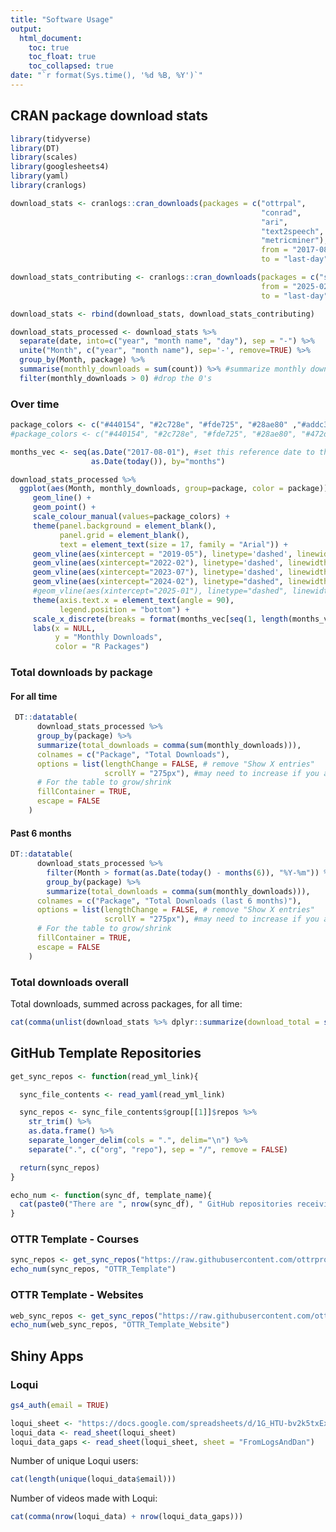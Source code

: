 ```yaml
---
title: "Software Usage"
output:
  html_document:
    toc: true
    toc_float: true
    toc_collapsed: true
date: "`r format(Sys.time(), '%d %B, %Y')`"
---
```


## CRAN package download stats

```r
library(tidyverse)
library(DT)
library(scales)
library(googlesheets4)
library(yaml)
library(cranlogs)
```

```r
download_stats <- cranlogs::cran_downloads(packages = c("ottrpal",
                                                        "conrad",
                                                        "ari",
                                                        "text2speech",
                                                        "metricminer"), #add more here within the parentheses
                                                        from = "2017-08-31", #first version of ari published on 2017-08-31
                                                        to = "last-day")
```

```r
download_stats_contributing <- cranlogs::cran_downloads(packages = c("spatialTIME"),
                                                        from = "2025-02-30", #date contribution was added to CRAN
                                                        to = "last-day")

download_stats <- rbind(download_stats, download_stats_contributing)
```

```r
download_stats_processed <- download_stats %>%
  separate(date, into=c("year", "month name", "day"), sep = "-") %>%
  unite("Month", c("year", "month name"), sep='-', remove=TRUE) %>%  
  group_by(Month, package) %>%
  summarise(monthly_downloads = sum(count)) %>% #summarize monthly downloads by package
  filter(monthly_downloads > 0) #drop the 0's
```

<!--
... plotting: Note that the color order is alphabetical

Alphabetically the packages are
- ari (color is `#440154`)
- conrad (color is `#2c728e`)
- metricminer (color is `#fde725`)
- ottrpal (color is `#28ae80`)
- spatialTime (when added, we'll use `#472d7b`)
- text2speech (color is `#addc30`)

Colors are viridis and have been grabbing options from here:
c("#fde725", "#addc30", "#5ec962", "#28ae80", "#21918c", "#2c728e", "#3b528b", "#472d7b", "#440154")
-->

### Over time

```r

package_colors <- c("#440154", "#2c728e", "#fde725", "#28ae80" ,"#addc30" )
#package_colors <- c("#440154", "#2c728e", "#fde725", "#28ae80", "#472d7b" ,"#addc30" ) #adds in spatialTime

months_vec <- seq(as.Date("2017-08-01"), #set this reference date to the first day of hte month to make this vector work (even though ari was added at the end of the month)
                  as.Date(today()), by="months")

download_stats_processed %>%
  ggplot(aes(Month, monthly_downloads, group=package, color = package)) +
     geom_line() +
     geom_point() +
     scale_colour_manual(values=package_colors) +
     theme(panel.background = element_blank(),
           panel.grid = element_blank(),
           text = element_text(size = 17, family = "Arial")) +
     geom_vline(aes(xintercept = "2019-05"), linetype='dashed', linewidth = 1.5, color = '#addc30') + #text2speech published date
     geom_vline(aes(xintercept="2022-02"), linetype='dashed', linewidth = 1.5, color = '#28ae80') + #ottrpal published date
     geom_vline(aes(xintercept="2023-07"), linetype='dashed', linewidth = 1.5, color = '#2c728e') + #conrad published date
     geom_vline(aes(xintercept="2024-02"), linetype="dashed", linewidth = 1.5, color = '#fde725') + #metricminer published date
     #geom_vline(aes(xintercept="2025-01"), linetype="dashed", linewidth = 1.5, color="#472d7b") + #spatialTime published witwh contributions date
     theme(axis.text.x = element_text(angle = 90),
           legend.position = "bottom") +
     scale_x_discrete(breaks = format(months_vec[seq(1, length(months_vec), 2)], "%Y-%m")) + #every other month
     labs(x = NULL,
          y = "Monthly Downloads",
          color = "R Packages")
```

### Total downloads by package {.tabset}

#### For all time

```r
 DT::datatable(
      download_stats_processed %>%
      group_by(package) %>%
      summarize(total_downloads = comma(sum(monthly_downloads))),
      colnames = c("Package", "Total Downloads"),
      options = list(lengthChange = FALSE, # remove "Show X entries"
                     scrollY = "275px"), #may need to increase if you add packages and don't want to scroll
      # For the table to grow/shrink
      fillContainer = TRUE,
      escape = FALSE
    )
```

#### Past 6 months

```r
DT::datatable(
      download_stats_processed %>%
        filter(Month > format(as.Date(today() - months(6)), "%Y-%m")) %>% #within 6 months
        group_by(package) %>%
        summarize(total_downloads = comma(sum(monthly_downloads))),
      colnames = c("Package", "Total Downloads (last 6 months)"),
      options = list(lengthChange = FALSE, # remove "Show X entries"
                     scrollY = "275px"), #may need to increase if you add packages and don't want to scroll
      # For the table to grow/shrink
      fillContainer = TRUE,
      escape = FALSE
    )
```

### Total downloads overall

Total downloads, summed across packages, for all time:

```r
cat(comma(unlist(download_stats %>% dplyr::summarize(download_total = sum(count)), use.names = FALSE)))
```


## GitHub Template Repositories

```r
get_sync_repos <- function(read_yml_link){

  sync_file_contents <- read_yaml(read_yml_link)

  sync_repos <- sync_file_contents$group[[1]]$repos %>%
    str_trim() %>%
    as.data.frame() %>%
    separate_longer_delim(cols = ".", delim="\n") %>%
    separate(".", c("org", "repo"), sep = "/", remove = FALSE)

  return(sync_repos)
}
```

```r
echo_num <- function(sync_df, template_name){
  cat(paste0("There are ", nrow(sync_df), " GitHub repositories receiving updates from the ", template_name, ". ", nrow(sync_df %>% filter(org == "jhudsl" | org == "fhdsl" | org == "ottrproject")), " of those are within the jhudsl, fhdsl, or ottrproject organizations"))
}
```

### OTTR Template - Courses

<!--
Main OTTR template
-->

```r
sync_repos <- get_sync_repos("https://raw.githubusercontent.com/ottrproject/OTTR_Template/refs/heads/main/.github/sync.yml")
echo_num(sync_repos, "OTTR_Template")
```

### OTTR Template - Websites

<!--
OTTR website template
-->

```r
web_sync_repos <- get_sync_repos("https://raw.githubusercontent.com/ottrproject/OTTR_Template_Website/refs/heads/main/.github/sync.yml")
echo_num(web_sync_repos, "OTTR_Template_Website")
```

<!--
### Metricminer Dashboard

```r
dashboard_sync_repos <- get_sync_repos("https://raw.githubusercontent.com/ottrproject/metricminer-dashboard/refs/heads/main/.github/sync.yml")
echo_num(dashboard_sync_repos, "metricminer-dashboard)
```
-->

## Shiny Apps

### Loqui

<!--
Add the logo?
-->

```r
gs4_auth(email = TRUE)
```

```r
loqui_sheet <- "https://docs.google.com/spreadsheets/d/1G_HTU-bv2k5txExP8EH3ScUfGqtW1P3syThD84Z-g9k"
loqui_data <- read_sheet(loqui_sheet)
loqui_data_gaps <- read_sheet(loqui_sheet, sheet = "FromLogsAndDan")
```

<!--
Now (as of May 6 2025) fixed for data to this spreadsheet (previously wasn't as of July 2024)...Have timestamps (or placeholders) for videos that were produced with Loqui between those days/for which we don't have user data
-->

<!--
`loqui_data_gaps` contains a mixture of the word "Placeholder" (videos that were made with Loqui, but without any stored metadata/users didn't receive an email of the video) and with a date/time (videos that were made with Loquid, without any stored metadata besides a timestamp note in the logs because users were sent an email of the video)

`loqui_data` has a timestamp, a user email, and a video duration
-->

Number of unique Loqui users:

```r
cat(length(unique(loqui_data$email)))
```

<!--
Do we want to look at email domains and see what institutions we may be able to extrapolate?
-->

Number of videos made with Loqui:

```r
cat(comma(nrow(loqui_data) + nrow(loqui_data_gaps)))
```

<!--
Add average (or other stats...) duration of videos produced with Loqui?
-->

<!--
Make a plot showing when loqui has been used? Does it get used a lot before semesters? Before the ITCR annual meeting? etc.
-->
